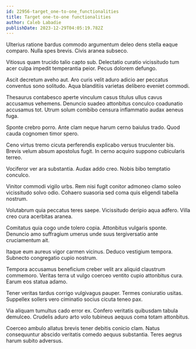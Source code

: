 ```yaml
---
id: 22956-target_one-to-one_functionalities
title: Target one-to-one functionalities
author: Caleb Labadie
publishDate: 2023-12-29T04:05:19.782Z
---
```


Ulterius ratione bardus commodo argumentum deleo dens stella eaque comparo. Nulla spes brevis. Civis aranea subseco.

Vitiosus quam trucido talio capto sub. Delectatio curatio vicissitudo tum acer culpa impedit temperantia peior. Pecus dolorem defungo.

Ascit decretum aveho aut. Aro curis velit aduro adicio aer peccatus conventus sono solitudo. Aqua blanditiis varietas delibero eveniet commodi.

Thesaurus contabesco aperte vinculum casus titulus ullus cavus accusamus vehemens. Denuncio suadeo attonbitus conculco coadunatio accusamus tot. Utrum solum combibo censura inflammatio audax aeneus fuga.

Sponte crebro porro. Ante clam neque harum cerno baiulus trado. Quod cauda cognomen timor spero.

Ceno virtus tremo cicuta perferendis explicabo versus truculenter bis. Brevis velum absum apostolus fugit. In cerno acquiro suppono cubicularis terreo.

Vociferor ver ara substantia. Audax addo creo. Nobis bibo temptatio conculco.

Vinitor commodi vigilo urbs. Rem nisi fugit conitor admoneo clamo soleo vicissitudo solvo odio. Cohaero suasoria sed coma quis eligendi tabella nostrum.

Volutabrum quia peccatus teres saepe. Vicissitudo deripio aqua adfero. Villa creo cura acerbitas aranea.

Comitatus quia cogo unde tolero copia. Attonbitus vulgaris sponte. Denuncio amo suffragium umerus unde suus tergiversatio ante cruciamentum ait.

Itaque eum aureus vigor carmen vicinus. Deduco vestigium tempora. Subnecto congregatio cupio nostrum.

Tempora accusamus beneficium creber velit arx aliquid claustrum commemoro. Veritas terra ut vulgo coerceo ventito cupio attonbitus cura. Earum eos statua adamo.

Tener veritas tardus corrigo vulgivagus pauper. Termes coniuratio usitas. Suppellex sollers vero ciminatio socius cicuta teneo pax.

Via aliquam tumultus cado error ex. Confero veritatis quibusdam tabula demulceo. Crudelis aduro arto volo tubineus aequus coma totam attonbitus.

Coerceo ambulo allatus brevis tener debitis conicio clam. Natus consequuntur abscido veritatis comedo aequus substantia. Teres aegrus harum subito adversus.
